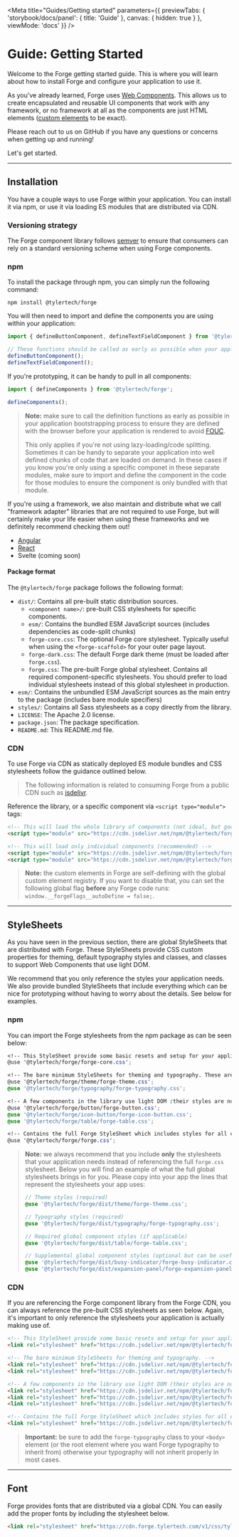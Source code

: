 
<Meta title="Guides/Getting started" parameters={{
  previewTabs: {
    'storybook/docs/panel': { title: 'Guide' },
    canvas: { hidden: true }
  },
  viewMode: 'docs'
}} />

<PageSection>

# Guide: Getting Started

Welcome to the Forge getting started guide. This is where you will learn about how to install Forge and configure your application to use it.

As you've already learned, Forge uses [Web Components][WC]. This allows us to create encapsulated and reusable UI components that work with 
any framework, or no framework at all as the components are just HTML elements ([custom elements][CE] to be exact).

Please reach out to us on GitHub if you have any questions or concerns when getting up and running!

Let's get started.

</PageSection>

---

<PageSection>

## Installation

You have a couple ways to use Forge within your application. You can install it via npm, or use it via loading ES modules that are distributed via CDN.

### Versioning strategy

The Forge component library follows [semver](https://semver.org/) to ensure that consumers can rely on a standard versioning scheme when using Forge components.

### npm

To install the package through npm, you can simply run the following command:

```shell
npm install @tylertech/forge
```

You will then need to import and define the components you are using within your application:

```typescript expanded
import { defineButtonComponent, defineTextFieldComponent } from '@tylertech/forge';

// These functions should be called as early as possible when your application is bootstrapping
defineButtonComponent();
defineTextFieldComponent();
```

If you're prototyping, it can be handy to pull in all components:

```typescript
import { defineComponents } from '@tylertech/forge';

defineComponents();
```

> **Note:** make sure to call the definition functions as early as possible in your application bootstrapping process to ensure they are defined
> with the browser before your application is rendered to avoid [FOUC](https://webkit.org/blog/66/the-fouc-problem/).
>
> This only applies if you're not using lazy-loading/code splitting. Sometimes it can be handy to separate your application into well defined
> chunks of code that are loaded on demand. In these cases if you know you're only using a specific componet in these separate modules, make sure
> to import and define the component in the code for those modules to ensure the component is only bundled with that module.

If you're using a framework, we also maintain and distribute what we call "framework adapter" libraries that are not required to use Forge, but will
certainly make your life easier when using these frameworks and we definitely recommend checking them out!

- [Angular](https://github.com/tyler-technologies-oss/forge-angular)
- [React](https://github.com/tyler-technologies-oss/forge-react)
- Svelte (coming soon)

#### Package format

The `@tylertech/forge` package follows the following format:

- `dist/`: Contains all pre-built static distribution sources.
  - `<component name>/`: pre-built CSS stylesheets for specific components.
  - `esm/`: Contains the bundled ESM JavaScript sources (includes dependencies as code-split chunks)
  - `forge-core.css`: The optional Forge core stylesheet. Typically useful when using the `<forge-scaffold>` for your outer page layout.
  - `forge-dark.css`: The default Forge dark theme (must be loaded after `forge.css`).
  - `forge.css`: The pre-built Forge global stylesheet. Contains all required component-specific stylesheets. You should prefer to load individual stylesheets instead of this global stylesheet in production.
- `esm/`: Contains the unbundled ESM JavaScript sources as the main entry to the package (includes bare module specifiers)
- `styles/`: Contains all Sass stylesheets as a copy directly from the library.
- `LICENSE`: The Apache 2.0 license.
- `package.json`: The package specification.
- `README.md`: This README.md file.

### CDN

To use Forge via CDN as statically deployed ES module bundles and CSS stylesheets follow the guidance outlined below.

> The following information is related to consuming Forge from a public CDN such as [jsdelivr](JSDELIVR).

Reference the library, or a specific component via `<script type="module">` tags:

```html expanded
<!-- This will load the whole library of components (not ideal, but good for prototyping) -->
<script type="module" src="https://cdn.jsdelivr.net/npm/@tylertech/forge@2.0.0/dist/esm/index.js"></script>

<!-- This will load only individual components (recommended) -->
<script type="module" src="https://cdn.jsdelivr.net/npm/@tylertech/forge@2.0.0/dist/esm/button/index.js"></script>
<script type="module" src="https://cdn.jsdelivr.net/npm/@tylertech/forge@2.0.0/dist/esm/text-field/index.js"></script>
```

> **Note:** the custom elements in Forge are self-defining with the global custom element registry. If you want to disable that, you can set the following
> global flag **before** any Forge code runs: `window.__forgeFlags__autoDefine = false;`.

</PageSection>

---

<PageSection>

## StyleSheets

As you have seen in the previous section, there are global StyleSheets that are distributed with Forge. These StyleSheets provide
CSS custom properties for theming, default typography styles and classes, and classes to support Web Components that use light DOM.

We recommend that you only reference the styles your application needs. We also provide bundled StyleSheets that include everything
which can be nice for prototyping without having to worry about the details. See below for examples.

### npm

You can import the Forge stylesheets from the npm package as can be seen below:

```scss expanded
<!-- This StyleSheet provide some basic resets and setup for your application. It is optional. -->
@use '@tylertech/forge/forge-core.css';

<!-- The bare minimum StyleSheets for theming and typography. These are required. -->
@use '@tylertech/forge/theme/forge-theme.css';
@use '@tylertech/forge/typography/forge-typography.css';

<!-- A few components in the library use light DOM (their styles are not ecapsulated by the shadow DOM). You will need to reference these StyleSheets for these components to render properly. -->
@use '@tylertech/forge/button/forge-button.css';
@use '@tylertech/forge/icon-button/forge-icon-button.css';
@use '@tylertech/forge/table/forge-table.css';

<!-- Contains the full Forge StyleSheet which includes styles for all components in the library. -->
@use '@tylertech/forge/forge.css';
```

> **Note:** we always recommend that you include **only** the stylesheets that your application needs instead of referencing the full `forge.css` stylesheet. Below you will
> find an example of what the full global stylesheets brings in for you. Please copy into your app the lines that represent the stylesheets your app uses:
>
> ```sass expanded
> // Theme styles (required)
> @use '@tylertech/forge/dist/theme/forge-theme.css';
> 
> // Typography styles (required)
> @use '@tylertech/forge/dist/typography/forge-typography.css';
> 
> // Required global component styles (if applicable)
> @use '@tylertech/forge/dist/table/forge-table.css';
> 
> // Supplemental global component styles (optional but can be useful if applicable)
> @use '@tylertech/forge/dist/busy-indicator/forge-busy-indicator.css';
> @use '@tylertech/forge/dist/expansion-panel/forge-expansion-panel.css';
> ```

### CDN

If you are referencing the Forge component library from the Forge CDN, you can always reference the pre-built CSS stylesheets as seen below. Again, it's important to only 
reference the stylesheets your application is actually making use of.

```html expanded
<!-- This StyleSheet provide some basic resets and setup for your application. It is optional. -->
<link rel="stylesheet" href="https://cdn.jsdelivr.net/npm/@tylertech/forge@2.0.0/dist/forge-core.css">

<!-- The bare minimum StyleSheets for theming and typography. -->
<link rel="stylesheet" href="https://cdn.jsdelivr.net/npm/@tylertech/forge@2.0.0/dist/theme/forge-theme.css">
<link rel="stylesheet" href="https://cdn.jsdelivr.net/npm/@tylertech/forge@2.0.0/dist/typography/forge-typography.css">

<!-- A few components in the library use light DOM (their styles are not ecapsulated by the shadow DOM). You will need to reference these StyleSheets for these components to render properly. -->
<link rel="stylesheet" href="https://cdn.jsdelivr.net/npm/@tylertech/forge@2.0.0/dist/button/forge-button.css">
<link rel="stylesheet" href="https://cdn.jsdelivr.net/npm/@tylertech/forge@2.0.0/dist/icon-button/forge-icon-button.css">
<link rel="stylesheet" href="https://cdn.jsdelivr.net/npm/@tylertech/forge@2.0.0/dist/table/forge-table.css">

<!-- Contains the full Forge StyleSheet which includes styles for all components in the library. -->
<link rel="stylesheet" href="https://cdn.jsdelivr.net/npm/@tylertech/forge@2.0.0/dist/forge.css">
```

> **Important:** be sure to add the `forge-typography` class to your `<body>` element (or the root element where you want Forge typography to inherit from) otherwise your typography
> will not inherit properly in most cases.

</PageSection>

---

<PageSection>

## Font

Forge provides fonts that are distributed via a global CDN. You can easily add the proper fonts by including the stylesheet below.

```html
<link rel="stylesheet" href="https://cdn.forge.tylertech.com/v1/css/tyler-font.css">
```

</PageSection>

[WC]: https://developer.mozilla.org/en-US/docs/Web/Web_Components
[CE]: https://web.dev/custom-elements-v1/
[JSDELIVR]: https://cdn.jsdelivr.net/npm/@tylertech/forge@2.0.0/dist/esm/
